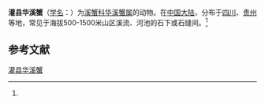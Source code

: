 {{Speciesbox
| name = 灌县华溪蟹
| status = 
| status_system = 
| image = 
| genus = Sinopotamon
| species = kwanshiense
| authority = (Tai et Song, 1975)<ref name='id12185'>{{cite web| url =http://www.bioinfo.cn/db05/BjdwSpecies.php?action=view&id=12185| title =灌县华溪蟹| work =《中国动物物种编目数据库》| publisher =中国科学院微生物研究所| author =中国科学院动物研究所| accessdate =2009-04-28| deadurl =yes| archiveurl =https://web.archive.org/web/20160305040343/http://www.bioinfo.cn/db05/BjdwSpecies.php?action=view&id=12185| archivedate =2016-03-05}}</ref>
}}

'''灌县华溪蟹'''（[[学名|学名]]：{{lang|la|''Sinopotamon kwanshiense''}}）为[[溪蟹科|溪蟹科]][[华溪蟹属|华溪蟹属]]的动物。在[[中国大陆|中国大陆]]，分布于[[四川|四川]]、[[贵州|贵州]]等地，常见于海拔500-1500米山区溪流、河池的石下或石缝间。<ref name='id12185'/>

== 参考文献 ==
{{reflist}}

{{Wikispecies|Sinopotamon kwanshiense}}
{{Taxonbar|from=Q14727063}}

[[Category:华溪蟹属|灌县华溪蟹]]


{{螃蟹小作品}}